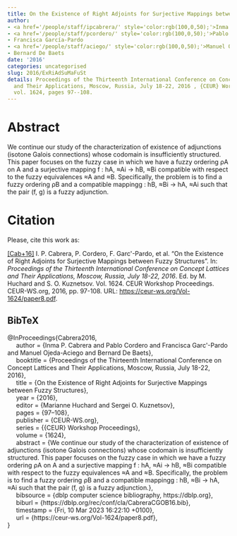 ```yaml
---
title: On the Existence of Right Adjoints for Surjective Mappings between Fuzzy Structures
author:
- <a href='/people/staff/ipcabrera/' style='color:rgb(100,0,50);'>Inma P. Cabrera</a>
- <a href='/people/staff/pcordero/' style='color:rgb(100,0,50);'>Pablo Cordero</a>
- Francisca García-Pardo
- <a href='/people/staff/aciego/' style='color:rgb(100,0,50);'>Manuel Ojeda-Aciego</a>
- Bernard De Baets
date: '2016'
categories: uncategorised
slug: 2016/ExRiAdSuMaFuSt
details: Proceedings of the Thirteenth International Conference on Concept Lattices
  and Their Applications, Moscow, Russia, July 18-22, 2016 , {CEUR} Workshop Proceedings
  vol. 1624, pages 97--108.
---
```




# Abstract


We continue our study of the characterization of existence of adjunctions (isotone Galois connections) whose codomain is insufficiently structured. This paper focuses on the fuzzy case in which we have a fuzzy ordering ρA on A and a surjective mapping f : hA, ≈Ai → hB, ≈Bi compatible with respect to the fuzzy equivalences ≈A and ≈B. Specifically, the problem is to find a fuzzy ordering ρB and a compatible mappingg : hB, ≈Bi → hA, ≈Ai such that the pair (f, g) is a fuzzy adjunction.








# Citation
Please, cite this work as:


<a name=bib-Cabrera2016></a>[[Cab+16]](#cite-Cabrera2016) I. P. Cabrera, P. Cordero, F. Garc\'\ia-Pardo, et al. “On the Existence of Right Adjoints for Surjective Mappings between Fuzzy Structures”. In: _Proceedings of the Thirteenth International Conference on Concept Lattices and Their Applications, Moscow, Russia, July 18-22, 2016_. Ed. by M. Huchard and S. O. Kuznetsov. Vol. 1624. CEUR Workshop Proceedings. CEUR-WS.org, 2016, pp. 97-108. URL: [https://ceur-ws.org/Vol-1624/paper8.pdf](https://ceur-ws.org/Vol-1624/paper8.pdf).

::: {.callout-note appearance="minimal" collapse=true}

## BibTeX

@InProceedings{Cabrera2016,<br>&nbsp;&nbsp;&nbsp;&nbsp;  author = {Inma P. Cabrera and Pablo Cordero and Francisca Garc\'\ia-Pardo and Manuel Ojeda-Aciego and Bernard De Baets},<br>&nbsp;&nbsp;&nbsp;&nbsp;  booktitle = {Proceedings of the Thirteenth International Conference on Concept Lattices and Their Applications, Moscow, Russia, July 18-22, 2016},<br>&nbsp;&nbsp;&nbsp;&nbsp;  title = {On the Existence of Right Adjoints for Surjective Mappings between Fuzzy Structures},<br>&nbsp;&nbsp;&nbsp;&nbsp;  year = {2016},<br>&nbsp;&nbsp;&nbsp;&nbsp;  editor = {Marianne Huchard and Sergei O. Kuznetsov},<br>&nbsp;&nbsp;&nbsp;&nbsp;  pages = {97--108},<br>&nbsp;&nbsp;&nbsp;&nbsp;  publisher = {CEUR-WS.org},<br>&nbsp;&nbsp;&nbsp;&nbsp;  series = {{CEUR} Workshop Proceedings},<br>&nbsp;&nbsp;&nbsp;&nbsp;  volume = {1624},<br>&nbsp;&nbsp;&nbsp;&nbsp;  abstract = {We continue our study of the characterization of existence of adjunctions (isotone Galois connections) whose codomain is insufficiently structured. This paper focuses on the fuzzy case in which we have a fuzzy ordering ρA on A and a surjective mapping f : hA, ≈Ai → hB, ≈Bi compatible with respect to the fuzzy equivalences ≈A and ≈B. Specifically, the problem is to find a fuzzy ordering ρB and a compatible mappingg : hB, ≈Bi → hA, ≈Ai such that the pair (f, g) is a fuzzy adjunction.},<br>&nbsp;&nbsp;&nbsp;&nbsp;  bibsource = {dblp computer science bibliography, https://dblp.org},<br>&nbsp;&nbsp;&nbsp;&nbsp;  biburl = {https://dblp.org/rec/conf/cla/CabreraCGOB16.bib},<br>&nbsp;&nbsp;&nbsp;&nbsp;  timestamp = {Fri, 10 Mar 2023 16:22:10 +0100},<br>&nbsp;&nbsp;&nbsp;&nbsp;  url = {https://ceur-ws.org/Vol-1624/paper8.pdf},<br>}

:::








